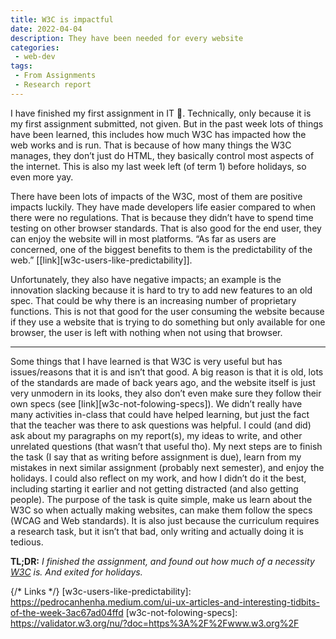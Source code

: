 ```yaml
---
title: W3C is impactful
date: 2022-04-04
description: They have been needed for every website 
categories:
 - web-dev
tags: 
 - From Assignments
 - Research report
---
```


I have finished my first assignment in IT 🎉. Technically, only because it is my first assignment submitted, not given. But in the past week lots of things have been learned, this includes how much W3C has impacted how the web works and is run. That is because of how many things the W3C manages, they don’t just do HTML, they basically control most aspects of the internet. This is also my last week left (of term 1) before holidays, so even more yay.

There have been lots of impacts of the W3C, most of them are positive impacts luckily. They have made developers life easier compared to when there were no regulations. That is because they didn’t have to spend time testing on other browser standards. That is also good for the end user, they can enjoy the website will in most platforms. “As far as users are concerned, one of the biggest benefits to them is the predictability of the web.” [[link][w3c-users-like-predictability]].

Unfortunately, they also have negative impacts; an example is the innovation slacking because it is hard to try to add new features to an old spec. That could be why there is an increasing number of proprietary functions. This is not that good for the user consuming the website because if they use a website that is trying to do something but only available for one browser, the user is left with nothing when not using that browser.

---

Some things that I have learned is that W3C is very useful but has issues/reasons that it is and isn’t that good. A big reason is that it is old, lots of the standards are made of back years ago, and the website itself is just very unmodern in its looks, they also don’t even make sure they follow their own specs (see [link][w3c-not-folowing-specs]). We didn’t really have many activities in-class that could have helped learning, but just the fact that the teacher was there to ask questions was helpful. I could (and did) ask about my paragraphs on my report(s), my ideas to write, and other unrelated questions (that wasn’t that useful tho). My next steps are to finish the task (I say that as writing before assignment is due), learn from my mistakes in next similar assignment (probably next semester), and enjoy the holidays. I could also reflect on my work, and how I didn’t do it the best, including starting it earlier and not getting distracted (and also getting people). The purpose of the task is quite simple, make us learn about the W3C so when actually making websites, can make them follow the specs (WCAG and Web standards). It is also just because the curriculum requires a research task, but it isn’t that bad, only writing and actually doing it is tedious.

**TL;DR:** *I finished the assignment, and found out how much of a necessity [W3C](https://w3.org) is. And exited for holidays.*

{/* Links */}
[w3c-users-like-predictability]: https://pedrocanhenha.medium.com/ui-ux-articles-and-interesting-tidbits-of-the-week-3ac67ad04ffd
[w3c-not-folowing-specs]: https://validator.w3.org/nu/?doc=https%3A%2F%2Fwww.w3.org%2F
